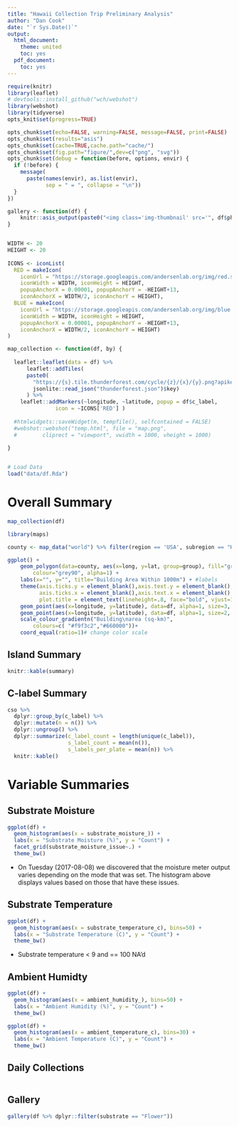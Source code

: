 ```yaml
---
title: "Hawaii Collection Trip Preliminary Analysis"
author: "Dan Cook"
date: "`r Sys.Date()`"
output: 
  html_document:
    theme: united
    toc: yes
  pdf_document: 
    toc: yes
---
```


```r
require(knitr)
library(leaflet)
# devtools::install_github("wch/webshot")
library(webshot)
library(tidyverse)
opts_knit$set(progress=TRUE)

opts_chunk$set(echo=FALSE, warning=FALSE, message=FALSE, print=FALSE)
opts_chunk$set(results="asis")
opts_chunk$set(cache=TRUE,cache.path="cache/")
opts_chunk$set(fig.path="figure/",dev=c("png", "svg"))
opts_chunk$set(debug = function(before, options, envir) {
  if (!before) {
    message(
      paste(names(envir), as.list(envir),
            sep = " = ", collapse = "\n"))
  }
})

gallery <- function(df) {
    knitr::asis_output(paste0("<img class='img-thumbnail' src='", df$photo_url_thumb, "' />"))
}


WIDTH <- 20
HEIGHT <- 20
  
ICONS <- iconList(
  RED = makeIcon(
    iconUrl = "https://storage.googleapis.com/andersenlab.org/img/red.svg",
    iconWidth = WIDTH, iconHeight = HEIGHT,
    popupAnchorX = 0.00001, popupAnchorY = -HEIGHT+13,
    iconAnchorX = WIDTH/2, iconAnchorY = HEIGHT),
  BLUE = makeIcon(
    iconUrl = "https://storage.googleapis.com/andersenlab.org/img/blue.svg",
    iconWidth = WIDTH, iconHeight = HEIGHT,
    popupAnchorX = 0.00001, popupAnchorY = -HEIGHT+13,
    iconAnchorX = WIDTH/2, iconAnchorY = HEIGHT)
)

map_collection <- function(df, by) {
  
  leaflet::leaflet(data = df) %>% 
      leaflet::addTiles( 
      paste0( 
        "https://{s}.tile.thunderforest.com/cycle/{z}/{x}/{y}.png?apikey=", 
        jsonlite::read_json("thunderforest.json")$key)  
      ) %>%
    leaflet::addMarkers(~longitude, ~latitude, popup = df$c_label, 
               icon = ~ICONS['RED'] )
  
  #htmlwidgets::saveWidget(m, tempfile(), selfcontained = FALSE)
  #webshot::webshot("temp.html", file = "map.png",
  #        cliprect = "viewport", vwidth = 1000, vheight = 1000)
  
}


# Load Data
load("data/df.Rda")

```

# Overall Summary

```r

map_collection(df)

library(maps)

county <- map_data("world") %>% filter(region == 'USA', subregion == "Hawaii")

ggplot() +  
    geom_polygon(data=county, aes(x=long, y=lat, group=group), fill="grey40", 
        colour="grey90", alpha=1) +
    labs(x="", y="", title="Building Area Within 1000m") + #labels
    theme(axis.ticks.y = element_blank(),axis.text.y = element_blank(), # get rid of x ticks/text
          axis.ticks.x = element_blank(),axis.text.x = element_blank(), # get rid of y ticks/text
          plot.title = element_text(lineheight=.8, face="bold", vjust=1)) + # make title bold and add space
    geom_point(aes(x=longitude, y=latitude), data=df, alpha=1, size=3, color="grey20") + # to get outline
    geom_point(aes(x=longitude, y=latitude), data=df, alpha=1, size=2, color="red") +
    scale_colour_gradientn("Building\narea (sq-km)", 
        colours=c( "#f9f3c2","#660000"))+
    coord_equal(ratio=1)# change color scale

```

## Island Summary

```r

knitr::kable(summary)

```

## C-label Summary

```r

cso %>%
  dplyr::group_by(c_label) %>%
  dplyr::mutate(n = n()) %>%
  dplyr::ungroup() %>%
  dplyr::summarize(c_label_count = length(unique(c_label)),
                   s_label_count = mean(n()),
                   s_labels_per_plate = mean(n)) %>%
  knitr::kable()

```

# Variable Summaries

## Substrate Moisture

```r

ggplot(df) +
  geom_histogram(aes(x = substrate_moisture_)) +
  labs(x = "Substrate Moisture (%)", y = "Count") +
  facet_grid(substrate_moisture_issue~.) +
  theme_bw()

```

* On Tuesday (2017-08-08) we discovered that the moisture meter output varies depending on the mode that was set. The histogram above displays values based on those that have these issues.

## Substrate Temperature

```r

ggplot(df) +
  geom_histogram(aes(x = substrate_temperature_c), bins=50) +
  labs(x = "Substrate Temperature (C)", y = "Count") +
  theme_bw()

```

* Substrate temperature < 9 and == 100 NA'd

## Ambient Humidty

```r

ggplot(df) +
  geom_histogram(aes(x = ambient_humidity_), bins=50) +
  labs(x = "Ambient Humidity (%)", y = "Count") +
  theme_bw()

```

```r

ggplot(df) +
  geom_histogram(aes(x = ambient_temperature_c), bins=30) +
  labs(x = "Ambient Temperature (C)", y = "Count") +
  theme_bw()

```


## Daily Collections

```r

  
```

## Gallery

```r
gallery(df %>% dplyr::filter(substrate == "Flower"))
```


